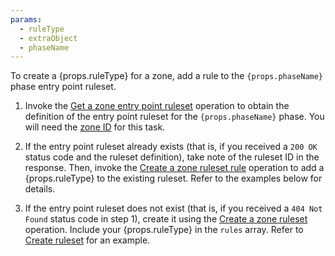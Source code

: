 ```yaml
---
params:
  - ruleType
  - extraObject
  - phaseName
---
```



To create a {props.ruleType} for a zone, add a rule <Markdown text={props.extraObject} /> to the <code>{props.phaseName}</code> phase entry point ruleset.

1. Invoke the [Get a zone entry point ruleset](/api/resources/rulesets/subresources/phases/methods/get/) operation to obtain the definition of the entry point ruleset for the <code>{props.phaseName}</code> phase. You will need the [zone ID](/fundamentals/account/find-account-and-zone-ids/) for this task.

2. If the entry point ruleset already exists (that is, if you received a `200 OK` status code and the ruleset definition), take note of the ruleset ID in the response. Then, invoke the [Create a zone ruleset rule](/api/resources/rulesets/subresources/rules/methods/create/) operation to add a {props.ruleType} to the existing ruleset. Refer to the examples below for details.

3. If the entry point ruleset does not exist (that is, if you received a `404 Not Found` status code in step 1), create it using the [Create a zone ruleset](/api/resources/rulesets/methods/create/) operation. Include your {props.ruleType} in the `rules` array. Refer to [Create ruleset](/ruleset-engine/rulesets-api/create/#example---create-a-zone-level-phase-entry-point-ruleset) for an example.
